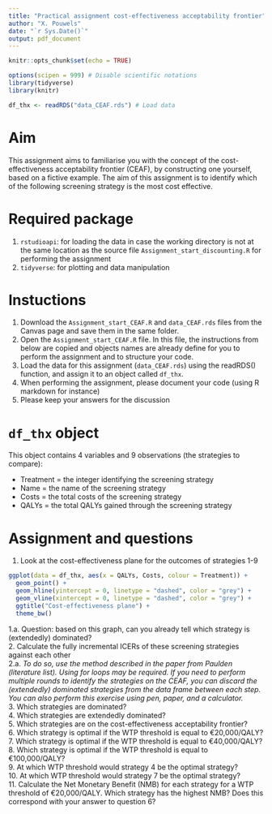```yaml
---
title: "Practical assignment cost-effectiveness acceptability frontier"
author: "X. Pouwels"
date: "`r Sys.Date()`"
output: pdf_document
---
```


```r
knitr::opts_chunk$set(echo = TRUE)

options(scipen = 999) # Disable scientific notations
library(tidyverse)
library(knitr)

df_thx <- readRDS("data_CEAF.rds") # Load data
```

# Aim
This assignment aims to familiarise you with the concept of the cost-effectiveness acceptability frontier (CEAF), by constructing one yourself, based on a fictive example. The aim of this assignment is to identify which of the following screening strategy is the most cost effective.      

# Required package

1. `rstudioapi`: for loading the data in case the working directory is not at the same location as the source file `Assignment_start_discounting.R` for performing the assignment  
2. `tidyverse`: for plotting and data manipulation  

# Instuctions
  
1. Download the `Assignment_start_CEAF.R` and `data_CEAF.rds` files from the Canvas page and save them in the same folder.  
2. Open the `Assignment_start_CEAF.R` file. In this file, the instructions from below are copied and objects names are already define for you to perform the assignment and to structure your code.     
3. Load the data for this assignment (`data_CEAF.rds`) using the readRDS() function, and assign it to an object called `df_thx`.  
4. When performing the assignment, please document your code (using R markdown for instance)  
5. Please keep your answers for the discussion  

# `df_thx` object
This object contains 4 variables and 9 observations (the strategies to compare):  

- Treatment = the integer identifying the screening strategy  
- Name = the name of the screening strategy  
- Costs = the total costs of the screening strategy    
- QALYs = the total QALYs gained through the screening strategy  

\newpage
# Assignment and questions  
1. Look at the cost-effectiveness plane for the outcomes of strategies 1-9  
```r
ggplot(data = df_thx, aes(x = QALYs, Costs, colour = Treatment)) +
  geom_point() + 
  geom_hline(yintercept = 0, linetype = "dashed", color = "grey") +
  geom_vline(xintercept = 0, linetype = "dashed", color = "grey") +
  ggtitle("Cost-effectiveness plane") +
  theme_bw()
``` 
1.a. Question: based on this graph, can you already tell which strategy is (extendedly) dominated?  
2. Calculate the fully incremental ICERs of these screening strategies against each other   
2.a. *To do so, use the method described in the paper from Paulden (literature list). Using for loops may be required. If you need to perform multiple rounds to identify the strategies on the CEAF, you can discard the (extendedly) dominated strategies from the data frame between each step. You can also perform this exercise using pen, paper, and a calculator.*  
3. Which strategies are dominated?  
4. Which strategies are extendedly dominated?  
5. Which strategies are on the cost-effectiveness acceptability frontier?  
6. Which strategy is optimal if the WTP threshold is equal to €20,000/QALY?  
7. Which strategy is optimal if the WTP threshold is equal to €40,000/QALY?  
8. Which strategy is optimal if the WTP threshold is equal to €100,000/QALY?  
9. At which WTP threshold would strategy 4 be the optimal strategy?  
10. At which WTP threshold would strategy 7 be the optimal strategy?  
11.	Calculate the Net Monetary Benefit (NMB) for each strategy for a WTP threshold of €20,000/QALY. Which strategy has the highest NMB? Does this correspond with your answer to question 6?  
